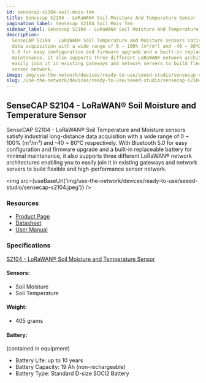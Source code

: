 ```yaml
---
id: sensecap-s2104-soil-mois-tem
title: Sensecap S2104 - LoRaWAN® Soil Moisture And Temperature Sensor
pagination_label: Sensecap S2104 Soil Mois Tem
sidebar_label: Sensecap S2104 - LoRaWAN® Soil Moisture And Temperature Sensor
description:
  SenseCAP S2104 - LoRaWAN® Soil Temperature and Moisture sensors satisfy industrial long-distance
  data acquisition with a wide range of 0 ~ 100% (m³/m³) and -40 ~ 80℃ respectively. With Bluetooth
  5.0 for easy configuration and firmware upgrade and a built-in replaceable battery for minimal
  maintenance, it also supports three different LoRaWAN® network architectures enabling you to
  easily join it in existing gateways and network servers to build flexible and high-performance
  sensor network.
image: img/use-the-network/devices/ready-to-use/seeed-studio/sensecap-s2104.jpeg
slug: /use-the-network/devices/ready-to-use/seeed-studio/sensecap-s2104-soil-mois-tem
---
```



## SenseCAP S2104 - LoRaWAN® Soil Moisture and Temperature Sensor

SenseCAP S2104 - LoRaWAN® Soil Temperature and Moisture sensors satisfy industrial long-distance
data acquisition with a wide range of 0 ~ 100% (m³/m³) and -40 ~ 80℃ respectively. With Bluetooth
5.0 for easy configuration and firmware upgrade and a built-in replaceable battery for minimal
maintenance, it also supports three different LoRaWAN® network architectures enabling you to easily
join it in existing gateways and network servers to build flexible and high-performance sensor
network.

<img
  src={useBaseUrl('img/use-the-network/devices/ready-to-use/seeed-studio/sensecap-s2104.jpeg')}
/>

### Resources

- [Product Page](https://www.seeedstudio.com/SenseCAP-S2104-LoRaWAN-Soil-Temperature-and-Moisture-Sensor-p-5357.html)
- [Datasheet](https://drive.google.com/file/d/1HfZMCDgKOhgWbJDyBI8cY4T2JVEOh9fF/view?usp=sharing)
- [User Manual](https://drive.google.com/file/d/1Jq9Nigpjzda6mw9a20I6FHBEfS25PdAA/view?usp=sharing)

### Specifications

[S2104 - LoRaWAN® Soil Moisture and Temperature Sensor](https://drive.google.com/file/d/1HfZMCDgKOhgWbJDyBI8cY4T2JVEOh9fF/view)

#### Sensors:

- Soil Moisture
- Soil Temperature

#### Weight:

- 405 grams

#### Battery:

(contained in equipment)

- Battery Life: up to 10 years
- Battery Capacity: 19 Ah (non-rechargeable)
- Battery Type: Standard D-size SOCl2 Battery
